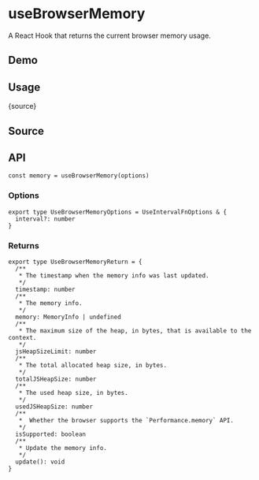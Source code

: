 # useBrowserMemory


<HooksType category="Browser" isSupported />

A React Hook that returns the current browser memory usage.

## Demo


<App />

## Usage


<RawCode>{source}</RawCode>

## Source


<Source />

## API

```tsx
const memory = useBrowserMemory(options)
```

### Options

```tsx
export type UseBrowserMemoryOptions = UseIntervalFnOptions & {
  interval?: number
}
```

### Returns

```tsx
export type UseBrowserMemoryReturn = {
  /**
   * The timestamp when the memory info was last updated.
   */
  timestamp: number
  /**
   * The memory info.
   */
  memory: MemoryInfo | undefined
  /**
   * The maximum size of the heap, in bytes, that is available to the context.
   */
  jsHeapSizeLimit: number
  /**
   * The total allocated heap size, in bytes.
   */
  totalJSHeapSize: number
  /**
   * The used heap size, in bytes.
   */
  usedJSHeapSize: number
  /**
   *  Whether the browser supports the `Performance.memory` API.
   */
  isSupported: boolean
  /**
   * Update the memory info.
   */
  update(): void
}
```

